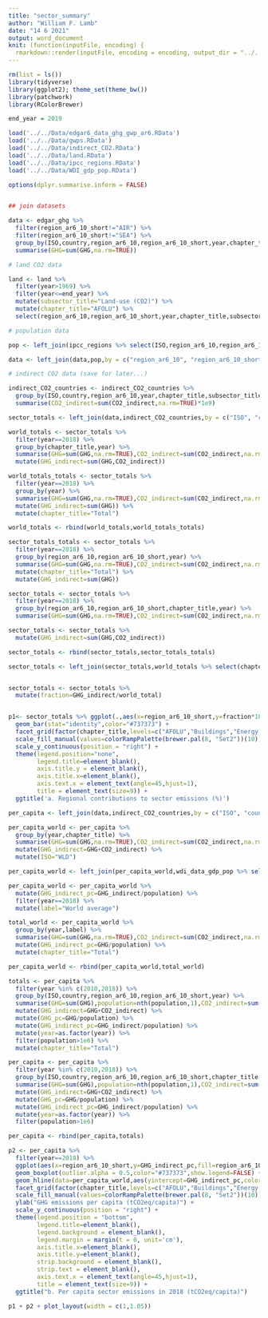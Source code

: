 ```yaml
---
title: "sector_summary"
author: "William F. Lamb"
date: "14 6 2021"
output: word_document
knit: (function(inputFile, encoding) {
  rmarkdown::render(inputFile, encoding = encoding, output_dir = "../../Results") })
---
```


```r

rm(list = ls())
library(tidyverse)
library(ggplot2); theme_set(theme_bw())
library(patchwork)
library(RColorBrewer)

end_year = 2019

load('../../Data/edgar6_data_ghg_gwp_ar6.RData')
load('../../Data/gwps.RData')
load('../../Data/indirect_CO2.RData')
load('../../Data/land.RData')
load('../../Data/ipcc_regions.RData')
load('../../Data/WDI_gdp_pop.RData')

options(dplyr.summarise.inform = FALSE)


## join datasets

data <- edgar_ghg %>% 
  filter(region_ar6_10_short!="AIR") %>% 
  filter(region_ar6_10_short!="SEA") %>% 
  group_by(ISO,country,region_ar6_10,region_ar6_10_short,year,chapter_title,subsector_title) %>% 
  summarise(GHG=sum(GHG,na.rm=TRUE))

# land CO2 data

land <- land %>%
  filter(year>1969) %>% 
  filter(year<=end_year) %>% 
  mutate(subsector_title="Land-use (CO2)") %>% 
  mutate(chapter_title="AFOLU") %>% 
  select(region_ar6_10,region_ar6_10_short,year,chapter_title,subsector_title,value=mean)

# population data

pop <- left_join(ipcc_regions %>% select(ISO,region_ar6_10,region_ar6_10_short),wdi_data_gdp_pop %>% select(ISO=iso3c,year,population), by = "ISO")

data <- left_join(data,pop,by = c("region_ar6_10", "region_ar6_10_short", "year","ISO"))

# indirect CO2 data (save for later...)

indirect_CO2_countries <- indirect_CO2_countries %>% 
  group_by(ISO,country,region_ar6_10,year,chapter_title,subsector_title) %>% 
  summarise(CO2_indirect=sum(CO2_indirect,na.rm=TRUE)*1e9)


```


```r

sector_totals <- left_join(data,indirect_CO2_countries,by = c("ISO", "country", "region_ar6_10", "year", "chapter_title", "subsector_title"))

world_totals <- sector_totals %>% 
  filter(year==2018) %>% 
  group_by(chapter_title,year) %>% 
  summarise(GHG=sum(GHG,na.rm=TRUE),CO2_indirect=sum(CO2_indirect,na.rm=TRUE)) %>% 
  mutate(GHG_indirect=sum(GHG,CO2_indirect))

world_totals_totals <- sector_totals %>% 
  filter(year==2018) %>% 
  group_by(year) %>% 
  summarise(GHG=sum(GHG,na.rm=TRUE),CO2_indirect=sum(CO2_indirect,na.rm=TRUE)) %>% 
  mutate(GHG_indirect=sum(GHG)) %>% 
  mutate(chapter_title="Total")

world_totals <- rbind(world_totals,world_totals_totals)

sector_totals_totals <- sector_totals %>% 
  filter(year==2018) %>% 
  group_by(region_ar6_10,region_ar6_10_short,year) %>% 
  summarise(GHG=sum(GHG,na.rm=TRUE),CO2_indirect=sum(CO2_indirect,na.rm=TRUE)) %>% 
  mutate(chapter_title="Total") %>% 
  mutate(GHG_indirect=sum(GHG))

sector_totals <- sector_totals %>% 
  filter(year==2018) %>% 
  group_by(region_ar6_10,region_ar6_10_short,chapter_title,year) %>% 
  summarise(GHG=sum(GHG,na.rm=TRUE),CO2_indirect=sum(CO2_indirect,na.rm=TRUE))

sector_totals <- sector_totals %>% 
  mutate(GHG_indirect=sum(GHG,CO2_indirect))

sector_totals <- rbind(sector_totals,sector_totals_totals)

sector_totals <- left_join(sector_totals,world_totals %>% select(chapter_title,year,world_total=GHG_indirect),by = c("chapter_title", "year"))


sector_totals <- sector_totals %>% 
  mutate(fraction=GHG_indirect/world_total)


p1<- sector_totals %>% ggplot(.,aes(x=region_ar6_10_short,y=fraction*100,fill=region_ar6_10_short)) +
  geom_bar(stat="identity",color="#737373") +
  facet_grid(factor(chapter_title,levels=c("AFOLU","Buildings","Energy systems","Industry","Transport","Total"))~.,scales="free",switch = "both") +
  scale_fill_manual(values=colorRampPalette(brewer.pal(8, "Set2"))(10)) +
  scale_y_continuous(position = "right") +
  theme(legend.position="none",
        legend.title=element_blank(),
        axis.title.y = element_blank(),
        axis.title.x=element_blank(),
        axis.text.x = element_text(angle=45,hjust=1),
        title = element_text(size=9)) +
  ggtitle('a. Regional contributions to sector emissions (%)')


```


```r

per_capita <- left_join(data,indirect_CO2_countries,by = c("ISO", "country", "region_ar6_10", "year", "chapter_title", "subsector_title"))

per_capita_world <- per_capita %>% 
  group_by(year,chapter_title) %>% 
  summarise(GHG=sum(GHG,na.rm=TRUE),CO2_indirect=sum(CO2_indirect,na.rm=TRUE)) %>% 
  mutate(GHG_indirect=GHG+CO2_indirect) %>% 
  mutate(ISO="WLD")

per_capita_world <- left_join(per_capita_world,wdi_data_gdp_pop %>% select(ISO=iso3c,year,population), by = c("year", "ISO"))

per_capita_world <- per_capita_world %>% 
  mutate(GHG_indirect_pc=GHG_indirect/population) %>% 
  filter(year==2018) %>% 
  mutate(label="World average")

total_world <- per_capita_world %>% 
  group_by(year,label) %>% 
  summarise(GHG=sum(GHG,na.rm=TRUE),CO2_indirect=sum(CO2_indirect,na.rm=TRUE),population=nth(population,1)) %>%
  mutate(GHG_indirect_pc=GHG/population) %>% 
  mutate(chapter_title="Total")

per_capita_world <- rbind(per_capita_world,total_world)

totals <- per_capita %>% 
  filter(year %in% c(2010,2018)) %>% 
  group_by(ISO,country,region_ar6_10,region_ar6_10_short,year) %>% 
  summarise(GHG=sum(GHG),population=nth(population,1),CO2_indirect=sum(CO2_indirect,na.rm=TRUE)) %>% 
  mutate(GHG_indirect=GHG+CO2_indirect) %>% 
  mutate(GHG_pc=GHG/population) %>% 
  mutate(GHG_indirect_pc=GHG_indirect/population) %>% 
  mutate(year=as.factor(year)) %>% 
  filter(population>1e6) %>% 
  mutate(chapter_title="Total")

per_capita <- per_capita %>% 
  filter(year %in% c(2010,2018)) %>% 
  group_by(ISO,country,region_ar6_10,region_ar6_10_short,chapter_title,year) %>% 
  summarise(GHG=sum(GHG),population=nth(population,1),CO2_indirect=sum(CO2_indirect,na.rm=TRUE)) %>% 
  mutate(GHG_indirect=GHG+CO2_indirect) %>% 
  mutate(GHG_pc=GHG/population) %>% 
  mutate(GHG_indirect_pc=GHG_indirect/population) %>% 
  mutate(year=as.factor(year)) %>% 
  filter(population>1e6)

per_capita <- rbind(per_capita,totals)

p2 <- per_capita %>% 
  filter(year==2018) %>% 
  ggplot(aes(x=region_ar6_10_short,y=GHG_indirect_pc,fill=region_ar6_10_short)) +
  geom_boxplot(outlier.alpha = 0.5,color="#737373",show.legend=FALSE) +
  geom_hline(data=per_capita_world,aes(yintercept=GHG_indirect_pc,color=label),alpha=0.8,linetype="dashed") +
  facet_grid(factor(chapter_title,levels=c("AFOLU","Buildings","Energy systems","Industry","Transport","Total"))~.,scales="free") +
  scale_fill_manual(values=colorRampPalette(brewer.pal(8, "Set2"))(10)) +
  ylab("GHG emissions per capita (tCO2eq/capita)") +
  scale_y_continuous(position = "right") +
  theme(legend.position = "bottom",
        legend.title=element_blank(),
        legend.background = element_blank(),
        legend.margin = margin(t = 0, unit='cm'),
        axis.title.x=element_blank(),
        axis.title.y=element_blank(),
        strip.background = element_blank(),
        strip.text = element_blank(),
        axis.text.x = element_text(angle=45,hjust=1),
        title = element_text(size=9)) +
  ggtitle("b. Per capita sector emissions in 2018 (tCO2eq/capita)")

```


```r

p1 + p2 + plot_layout(width = c(1,1.05))

```